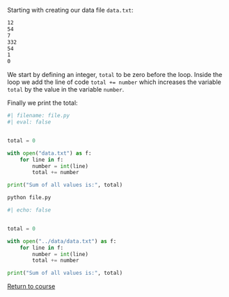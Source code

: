 Starting with creating our data file `data.txt`:

```.txt
12
54
7
332
54
1
0
```



We start by defining an integer, `total` to be zero before the loop. Inside the loop we add the line of code `total += number` which increases the variable `total` by the value in the variable `number`.

Finally we print the total:

```python
#| filename: file.py
#| eval: false


total = 0

with open("data.txt") as f:
    for line in f:
        number = int(line)
        total += number

print("Sum of all values is:", total)
```

```.bash
python file.py
```

```python
#| echo: false


total = 0

with open("../data/data.txt") as f:
    for line in f:
        number = int(line)
        total += number

print("Sum of all values is:", total)


```

[Return to course](../appendix/appendix_files.qmd#exercise-2)